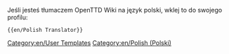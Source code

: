 {{userbox
| float    = left
| border-c = red
| border-s = 3
| id       = PL
| id-c     = red
| id-fc    = white
| info     = I'm [[Category/en/Polish translators|translator]] OpenTTD Wiki.
| info-c   = white
| info-fc  = black
| info-s   = 9
| usercategory  = Polish_translators
}}<noinclude>{{en/-}}

Jeśli jesteś tłumaczem OpenTTD Wiki na język polski, wklej to do swojego profilu:
<pre>
{{en/Polish Translator}}
</pre>
[[Category:en/User Templates]][[Category:en/Polish (Polski)]]</noinclude>